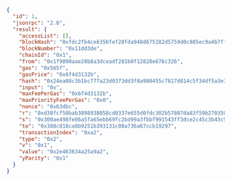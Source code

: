 
<Tabs>
  <TabItem value="JSON">

```json
{
  "id": 1,
  "jsonrpc": "2.0",
  "result": {
    "accessList": [],
    "blockHash": "0xfdc2fb4ce6356fef28fda948d675182d5759d0c885ec9a4b7fff604a8167a118",
    "blockNumber": "0x11dd3de",
    "chainId": "0x1",
    "from": "0x1f9090aae28b8a3dceadf281b0f12828e676c326",
    "gas": "0x565f",
    "gasPrice": "0x6f4d3132b",
    "hash": "0x24ea08c3b1bc777a23d0373dd3f8a980455c7817d814c5f34df5a3e3caf5c9a1",
    "input": "0x",
    "maxFeePerGas": "0x6f4d3132b",
    "maxPriorityFeePerGas": "0x0",
    "nonce": "0x63dbc",
    "r": "0xd38fcf50bab3898938058cd0337e655d0fdc302b57807da83f59b27035055ed5",
    "s": "0x300ae498fe06a5fa65ebb69fc2bd99a3fbbf991543ff3dce2c45c3b43c5113fd",
    "to": "0x388c818ca8b9251b393131c08a736a67ccb19297",
    "transactionIndex": "0xa2",
    "type": "0x2",
    "v": "0x1",
    "value": "0x2e463634a25a9a2",
    "yParity": "0x1"
  }
}
```

  </TabItem>
</Tabs>
